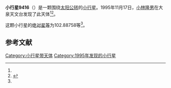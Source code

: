 {{Infobox planet
| bgcolour = #FFFFC0
| name = 9416
| symbol = 
| image = 
| caption = 
| discovery = yes
| discovery_ref = 
| discoverer = [[小林隆男|小林隆男]]
| discovery_site = [[大泉天文台|大泉天文台]] 
| discovered = 1995年11月17日
| designations = yes
| mp_name = 
| named_after = 
| alt_names = 1995 WS/ 1981 UH12 / 1987 KY2 / 1993 BU14
| mp_category = [[主带小行星|主带小行星]]
| orbit_ref = <ref name="a">[http://ssd.jpl.nasa.gov/sbdb.cgi?sstr=9416 9416] {{Wayback|url=http://ssd.jpl.nasa.gov/sbdb.cgi?sstr=9416 |date=20210823231414 }}，小行星數據庫瀏覽器（JPL Small-Body Database Browser）－[[美国国家航空航天局|美国国家航空航天局]]喷气推进实验室</ref>
| epoch = 2456400.5 (2013年4月18日更新)
| aphelion = {{convert|2.6830552|AU|km|3|abbr=on|lk=out}}
| perihelion = {{convert|1.9086428|AU|km|3|abbr=on}}
| semimajor = {{convert|2.2958490|AU|km|3|abbr=on}}
| eccentricity = 0.1686549
| period = 1270.613364 [[日|日]]<br />3.48[[儒略年|儒略年]]
| avg_speed = 
| inclination = 3.86531
| asc_node = 271.94066
| mean_anomaly = 
| arg_peri = 102.88758
| satellites = 
| physical_characteristics = yes
| dimensions = 
| mass = 
| density = 
| surface_grav = 
| escape_velocity = 
| sidereal_day = 
| axial_tilt = 
| pole_ecliptic_lat = 
| pole_ecliptic_lon = 
| albedo = 
| temperatures= 
| temp_name1 = 
| mean_temp_1 = 
| max_temp_1 = 
| temp_name2 = 
| max_temp_2 = 
| spectral_type = 
| abs_magnitude = 102.88758
}}

'''小行星9416'''（{{lang-en|9416}}）是一颗围绕[[太阳|太阳]][[公转|公转]]的[[小行星|小行星]]。1995年11月17日，[[小林隆男|小林隆男]]在大泉天文台发现了此天体<ref name="a" /><ref>{{cite news|title=小行星列表|url=http://cfa-www.harvard.edu/iau/lists/NumberedMPs.txt|accessdate=2013-07-08|newspaper=哈佛大学|archive-date=2008-05-17|archive-url=https://web.archive.org/web/20080517010638/http://cfa-www.harvard.edu/iau/lists/NumberedMPs.txt|dead-url=no}}</ref>。

这颗小行星的[[绝对星等|绝对星等]]为102.88758等<ref name="a" />。

==参考文献==
{{reflist}}
{{Minor Planet Number|[[小行星9415|小行星9415]]|[[小行星9417|小行星9417]]}}

{{小天体}}

[[Category:小行星带天体|Category:小行星带天体]]
[[Category:1995年发现的小行星|Category:1995年发现的小行星]]

{{asteroid-stub}}